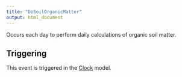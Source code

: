 ```yaml
---
title: "DoSoilOrganicMatter"
output: html_document
---
```



Occurs each day to perform daily calculations of organic soil matter.

## Triggering

This event is triggered in the [Clock](/docs/Models/Clock.qmd) model.
